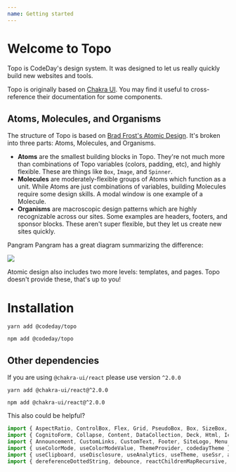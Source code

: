 ```yaml
---
name: Getting started
---
```


# Welcome to Topo

Topo is CodeDay's design system. It was designed to let us really quickly build new websites and tools.

Topo is originally based on [Chakra UI](https://chakra-ui.com/getting-started). You may find it useful to cross-reference
their documentation for some components.

## Atoms, Molecules, and Organisms

The structure of Topo is based on [Brad Frost's Atomic Design](https://atomicdesign.bradfrost.com/table-of-contents/).
It's broken into three parts: Atoms, Molecules, and Organisms.

- **Atoms** are the smallest building blocks in Topo. They're not much more than combinations of Topo variables (colors,
padding, etc), and highly flexible. These are things like `Box`, `Image`, and `Spinner`.
- **Molecules** are moderately-flexible groups of Atoms which function as a unit. While Atoms are just combinations of
variables, building Molecules require some design skills. A modal window is one example of a Molecule.
- **Organisms** are macroscopic design patterns which are highly recognizable across our sites. Some examples are
headers, footers, and sponsor blocks. These aren't super flexible, but they let us create new sites quickly.

Pangram Pangram has a great diagram summarizing the difference:

![](https://f1.srnd.org/topo/stylebook/pangram-atomic-design.png)

Atomic design also includes two more levels: templates, and pages. Topo doesn't provide these, that's up to you!


# Installation

```
yarn add @codeday/topo
```

```
npm add @codeday/topo
```

## Other dependencies

If you are using `@chakra-ui/react` please use version `^2.0.0`

```
yarn add @chakra-ui/react@^2.0.0
```

```
npm add @chakra-ui/react@^2.0.0
```

This also could be helpful?
```js
import { AspectRatio, ControlBox, Flex, Grid, PseudoBox, Box, SizeBox, ClientSideOnlyBox, VisibilityCheckBox, RatioBox, Button, CloseButton, Menu, MenuButton, MenuList, MenuItem, MenuGroup, MenuDivider, MenuOptionGroup, MenuItemOption, SH, CodeBlock, Divider, FormControl, FormLabel, FormErrorMessage, FormHelperText, Image, Checkbox, NumberInput, Radio, Slider, Select, Switch, TextInput, Textarea, CheckboxGroup, NumberInputField, NumberInputStepper, NumberIncrementStepper, NumberDecrementStepper, RadioGroup, Stack, HStack, VStack, SliderTrack, SliderFilledTrack, SliderThumb, InputLeftAddon, InputRightAddon, InputRightElement, InputLeftElement, InputGroup, List, OrderedList, ListItem, ListIcon, UnorderedList, Logo, CodeDay, Labs, CsFest, Evangelist, Clear, CodeCup, Community, Popover, PopoverTrigger, PopoverArrow, PopoverContent, PopoverHeader, PopoverFooter, PopoverCloseButton, PopoverBody, Skelly, Spinner, StatusDot, P, Tooltip, Heading, Link, Text, H1, H2, H3, H4, H5, H6, Span, Editable, EditableInput, EditablePreview, Code, CopyText } from '@codeday/topo/Atom'
import { CognitoForm, Collapse, Content, DataCollection, Deck, Html, IconBoxIcon, IconBoxText, IconBoxBody, IconBox, Slides } from '@codeday/topo/Molecule'
import { Announcement, CustomLinks, CustomText, Footer, SiteLogo, Menu, Header, MailingListSubscribe, Main, Sponsorship } from '@codeday/topo/Organism'
import { useColorMode, useColorModeValue, ThemeProvider, codedayTheme } from '@codeday/topo/Theme'
import { useClipboard, useDisclosure, useAnalytics, useTheme, useSsr, api, apiFetch, useToasts, useString, useLocalStorage } from '@codeday/topo/utils'
import { dereferenceDottedString, debounce, reactChildrenMapRecursive, setChildProps, wrapHtml, pureRef, makePureBox, childrenOfType } from '@codeday/topo/_utils'
```
